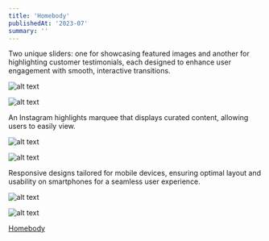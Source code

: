 ```yaml
---
title: 'Homebody'
publishedAt: '2023-07'
summary: ''
---
```


Two unique sliders: one for showcasing featured images and another for highlighting customer testimonials, each designed to enhance user engagement with smooth, interactive transitions.

![alt text](/images/homebody/Homebody-1.jpeg)

![alt text](/images/homebody/Homebody-6.jpeg)

An Instagram highlights marquee that displays curated content, allowing users to easily view.

![alt text](/images/homebody/Homebody-5.jpeg)

![alt text](/images/homebody/Homebody-3.jpeg)

Responsive designs tailored for mobile devices, ensuring optimal layout and usability on smartphones for a seamless user experience.

![alt text](/images/homebody/Homebody-4.jpeg)

![alt text](/images/homebody/Homebody-2.jpeg)


[Homebody](https://stayhomebody.com/)